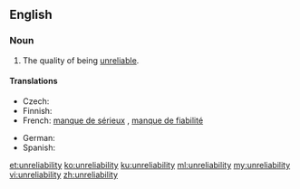==English==

===Noun===
{{en-noun|unreliabilities|-}}

# The quality of being [[unreliable]].

====Translations====
{{trans-top|the quality of being unreliable}}
* Czech: {{t-|cs|nespolehlivost|f}}
* Finnish: {{t-|fi|epäluotettavuus}}
* French: [[manque de sérieux]] {{m}}, [[manque de fiabilité]] {{m}}
{{trans-mid}}
* German: {{t+|de|Unzuverlässigkeit|f}}
* Spanish: {{t+|es|inseguridad|f}}
{{trans-bottom}}

[[et:unreliability]]
[[ko:unreliability]]
[[ku:unreliability]]
[[ml:unreliability]]
[[my:unreliability]]
[[vi:unreliability]]
[[zh:unreliability]]